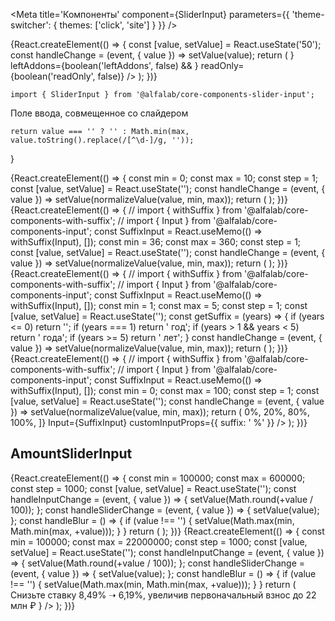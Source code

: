 


<Meta
    title='Компоненты'
    component={SliderInput}
    parameters={{ 'theme-switcher': { themes: ['click', 'site'] } }}
/>


<!-- Canvas -->

<Story name='SliderInput'>
{React.createElement(() => {
    const [value, setValue] = React.useState('50');
    const handleChange = (event, { value }) => setValue(value);
    return (
        <SliderInput
            value={value}
            onChange={handleChange}
            min={number('min', 0)}
            max={number('max', 100)}
            step={number('step', 1)}
            steps={boolean('steps', false) && ['36 мес', '180 мес', '360 мес']}
            block={boolean('block', false)}
            size={select('size', ['s', 'm', 'l', 'xl'], 's')}
            disabled={boolean('disabled', false)}
            placeholder={text('placeholder', '')}
            label={text('label', '')}
            hint={text('hint', '')}
            info={text('info', '')}
            error={text('error', '')}
            rightAddons={boolean('rightAddons', false) && <Icon />}
            leftAddons={boolean('leftAddons', false) && <Icon />}
            readOnly={boolean('readOnly', false)}
        />
    );
})}
</Story>


<!-- Docs -->

<ComponentHeader
    name='SliderInput'
    version={version}
    package='@alfalab/core-components-slider-input'
    stage={2}
    design='https://www.figma.com/file/hqSP3L6qu8UcL3sf18Su1M/Web-Components?node-id=719%3A1'
/>

```tsx
import { SliderInput } from '@alfalab/core-components-slider-input';
```

Поле ввода, совмещенное со слайдером

    return value === '' ? '' : Math.min(max, value.toString().replace(/[^\d-]/g, ''));
}

<Preview>
{React.createElement(() => {
    const min = 0;
    const max = 10;
    const step = 1;
    const [value, setValue] = React.useState('');
    const handleChange = (event, { value }) => setValue(normalizeValue(value, min, max));
    return (
        <SliderInput
            value={value}
            min={min}
            max={max}
            step={step}
            onChange={handleChange}
            block={true}
            steps={['0', '5', '10']}
        />
    );
})}
</Preview>

<Preview>
{React.createElement(() => {
    // import { withSuffix } from '@alfalab/core-components-with-suffix';
    // import { Input } from '@alfalab/core-components-input';
    const SuffixInput = React.useMemo(() => withSuffix(Input), []);
    const min = 36;
    const max = 360;
    const step = 1;
    const [value, setValue] = React.useState('');
    const handleChange = (event, { value }) => setValue(normalizeValue(value, min, max));
    return (
        <SliderInput
            value={value}
            sliderValue={+value}
            min={min}
            max={max}
            step={step}
            onChange={handleChange}
            block={true}
            label='Оставшийся срок по кредиту'
            steps={['36 мес', '180 мес', '360 мес']}
            Input={SuffixInput}
            customInputProps={{
                suffix: ' мес'
            }}
        />
    );
})}
</Preview>


<Preview>
{React.createElement(() => {
    // import { withSuffix } from '@alfalab/core-components-with-suffix';
    // import { Input } from '@alfalab/core-components-input';
    const SuffixInput = React.useMemo(() => withSuffix(Input), []);
    const min = 1;
    const max = 5;
    const step = 1;
    const [value, setValue] = React.useState('');
    const getSuffix = (years) => {
        if (years <= 0) return '';
        if (years === 1) return ' год';
        if (years > 1 && years < 5) return ' года';
        if (years >= 5) return ' лет';
    }
    const handleChange = (event, { value }) => setValue(normalizeValue(value, min, max));
    return (
        <SliderInput
            value={value}
            min={min}
            max={max}
            step={step}
            onChange={handleChange}
            block={true}
            label='Срок кредита'
            steps={[
                '1 год',
                '2 года',
                '3 года',
                '4 года',
                '5 лет',
            ]}
            Input={SuffixInput}
            customInputProps={{
                suffix: getSuffix(value),
            }}
        />
    );
})}
</Preview>

<Preview>
{React.createElement(() => {
    // import { withSuffix } from '@alfalab/core-components-with-suffix';
    // import { Input } from '@alfalab/core-components-input';
    const SuffixInput = React.useMemo(() => withSuffix(Input), []);
    const min = 0;
    const max = 100;
    const step = 1;
    const [value, setValue] = React.useState('');
    const handleChange = (event, { value }) => setValue(normalizeValue(value, min, max));
    return (
        <SliderInput
            value={value}
            min={min}
            max={max}
            step={step}
            onChange={handleChange}
            block={true}
            label='Процент по кредиту'
            steps={[
                <span style={{flexBasis: '19%'}}>0%</span>,
                <span style={{flexBasis: '62%'}}>20%</span>,
                <span style={{flexBasis: '18%'}}>80%</span>,
                <span style={{}}>100%</span>,
            ]}
            Input={SuffixInput}
            customInputProps={{
                suffix: ' %'
            }}
        />
    );
})}
</Preview>

## AmountSliderInput

<Preview>
    {React.createElement(() => {
        const min = 100000;
        const max = 600000;
        const step = 1000;
        const [value, setValue] = React.useState('');
        const handleInputChange = (event, { value }) => {
            setValue(Math.round(+value / 100));
        };
        const handleSliderChange = (event, { value }) => {
            setValue(value);
        };
        const handleBlur = () => {
            if (value !== '') {
                setValue(Math.max(min, Math.min(max, +value)));
            }
        }
        return (
            <SliderInput
                value={value !== '' ? value * 100 : ''}
                sliderValue={value}
                onInputChange={handleInputChange}
                onSliderChange={handleSliderChange}
                onBlur={handleBlur}
                min={min}
                max={max}
                step={step}
                Input={AmountInput}
                steps={['100 тыс.', '600 тыс.']}
                label={'Сумма кредита'}
            />
        );
    })}
</Preview>


<Preview>
{React.createElement(() => {
    const min = 100000;
    const max = 22000000;
    const step = 1000;
    const [value, setValue] = React.useState('');
    const handleInputChange = (event, { value }) => {
        setValue(Math.round(+value / 100));
    };
    const handleSliderChange = (event, { value }) => {
        setValue(value);
    };
    const handleBlur = () => {
        if (value !== '') {
            setValue(Math.max(min, Math.min(max, +value)));
        }
    }
    return (
        <SliderInput
            value={value !== '' ? value * 100 : ''}
            sliderValue={value}
            onInputChange={handleInputChange}
            onSliderChange={handleSliderChange}
            onBlur={handleBlur}
            min={min}
            max={max}
            step={step}
            label='Первоначальный взнос'
            Input={AmountInput}
            size='l'
            hint={
                <span style={{ color: '#6D7986', fontSize: '14px', lineHeight: '18px' }}>
                    Снизьте ставку 8,49% ➝ 6,19%, увеличив первоначальный взнос до 22 млн ₽
                </span>
            }
        />
    );
})}
</Preview>


<Props of={SliderInput} />
